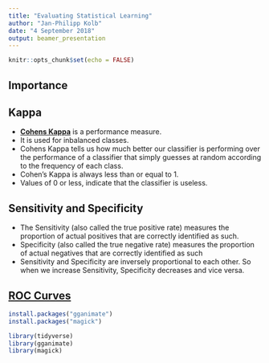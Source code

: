 ```yaml
---
title: "Evaluating Statistical Learning"
author: "Jan-Philipp Kolb"
date: "4 September 2018"
output: beamer_presentation
---
```


```r
knitr::opts_chunk$set(echo = FALSE)
```

## Importance



## Kappa

- [**Cohens Kappa**](http://thedatascientist.com/performance-measures-cohens-kappa-statistic/) is a performance measure.
- It is used for inbalanced classes. 
-  Cohens Kappa tells us how much better our classifier is performing over the performance of a classifier that simply guesses at random according to the frequency of each class.
- Cohen’s Kappa is always less than or equal to 1. 
- Values of 0 or less, indicate that the classifier is useless. 

<!--
https://www.ncbi.nlm.nih.gov/pmc/articles/PMC3900052/
-->

## Sensitivity and Specificity


- The Sensitivity (also called the true positive rate) measures the proportion of actual positives that are correctly identified as such.
- Specificity (also called the true negative rate) measures the proportion of actual negatives that are correctly identified as such
<!--
https://en.wikipedia.org/wiki/Sensitivity_and_specificity
-->
- Sensitivity and Specificity are inversely proportional to each other. So when we increase Sensitivity, Specificity decreases and vice versa.
<!--
https://towardsdatascience.com/understanding-auc-roc-curve-68b2303cc9c5
-->

## [ROC Curves](https://www.r-bloggers.com/roc-curves/)

```r
install.packages("gganimate")
install.packages("magick")
```




```r
library(tidyverse)
library(gganimate)  
library(magick)     
```

